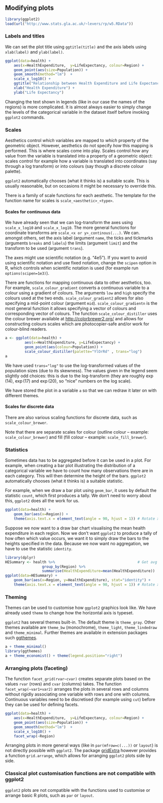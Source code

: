 ## Modifying plots
```r
library(ggplot2)
load(url("http://www.stats.gla.ac.uk/~levers/rp/w5.RData"))
```

### Labels and titles

We can set the plot title using `ggtitle(title)` and the axis labels using `xlab(label)` and  `ylab(label)`.

```r
ggplot(data=health) + 
    aes(x=HealthExpenditure,  y=LifeExpectancy, colour=Region) +
    geom_point(aes(size=Population)) +
    geom_smooth(method="lm")  +
    scale_x_log10() +
    ggtitle("Relationship between Health Expenditure and Life Expectancy") +
    xlab("Health Expenditure") +
    ylab("Life Expectancy")    
```

Changing the text shown in legends (like  in our case the names of the regions) is more complicated. It is almost always easier to simply change the levels of the categorical variable in the dataset itself before invoking `ggplot2` commands.


### Scales
Aesthetics control *which* variables are mapped to *which* property of the geometric object. However, aesthetics do not specify *how* this mapping is performed. This is where scales come into play. Scales control *how* any value from the variable is translated into a property of a geometric object: scales control for example how a variable is translated into coordinates (say through a log transform) or into colours (say though a discrete colour palette).

`ggplot2` automatically chooses (what it thinks is) a suitable scale. This is usually reasonable, but on occasions it might be necessary to override this.

There is a family of scale functions for each aesthetic. The template for the function name for scales is `scale_<aesthetic>_<type>`. 

#### Scales for continuous data

We have already seen that we can log-transform the axes using `scale_x_log10` and `scale_x_log10`. The more general functions for coordinate transforms are `scale_<x or y>_continous(...)`. We can. amongst others,  set the axis label (argument `name`, the ticks and tickmarks (arguments `breaks` and `labels`) the limits (argument `limit`) and the transform to be used (argument `trans`).

The axes might use scientific notation (e.g. "4e5"). If you want to avoid using scientific notation and use fixed notation, change the `scipen` option in R, which controls when scientific notation is used (for example run `options(scipen=1e3)`).

There are functions for mapping continuous data to other aesthetics, too. For example, `scale_colour_gradient` converts a continuous variable to a colour using a gradient of colours. The arguments `low` and `high` specify the colours used at the two ends. `scale_colour_gradient2` allows for also specifying a mid-point colour (argument `mid`). `scale_colour_gradientn` is the most general function it allows specifying a vector of colours and corresponding vector of colours. The function `scale_colour_distiller` uses the colour brewer available at [http://colorbrewer2.org/](colorbrewer.org) and allows for constructing colours scales which are photocopier-safe and/or work for colour-blind readers. 

```r
a <- ggplot(data=health) +
         aes(x=HealthExpenditure, y=LifeExpectancy) +
         geom_point(aes(colour=Population)) +
         scale_colour_distiller(palette="YlOrRd" , trans="log")
a
```

We have used `trans="log"` to use the log-transformed values of the population sizes (due to its skewness). The values given in the legend seem slightly odd choices: this is due to the log-transform (they are roughly $\exp(14)$, $\exp(17)$ and $\exp(20)$, so "nice" numbers on the log scale). 

We have stored the plot in a variable `a` so that we can redraw it later on with different themes.



#### Scales for discrete data

There are also various scaling functions for discrete data, such as `scale_colour_brewer`. 

Note that there are separate scales for colour (outline colour -- example: `scale_colour_brewer`) and fill (fill colour -- example: `scale_fill_brewer`).



### Statistics
Sometimes data has to be aggregated before it can be used in a plot. For example, when creating a bar plot illustrating the distribution of a categorical variable we have to count how many observations there are in each category. This will then determine the height of the bars. `ggplot2` automatically chooses (what it thinks is) a suitable statistic. 

For example, when we draw a bar plot using `geom_bar`, it uses by default the statistic `count`, which first produces a tally. We don't need to worry about this, `ggplot2` does all the work for us.
```r
ggplot(data=health) +
    geom_bar(aes(x=Region)) +
    theme(axis.text.x = element_text(angle = 90, hjust = 1)) # Rotate x axis labels
```

Suppose we now want to a draw bar chart visualising the mean health expenditure in each region. Now we don't want `ggplot2` to produce a tally of how often which value occurs, we want it to simply draw the bars to the heights specified in the data. Because we now want no aggregation, we have to use the statistic `identity`.
```r
library(dplyr)
HESummary <- health %>%                                      # Get avg health exp
                 group_by(Region) %>% 
                 summarise(HealthExpenditure=mean(HealthExpenditure))
ggplot(data=HESummary) +
    geom_bar(aes(x=Region, y=HealthExpenditure), stat="identity") +
    theme(axis.text.x = element_text(angle = 90, hjust = 1)) # Rotate x axis labels
```

### Theming
Themes can be used to customise how `ggplot2` graphics look like. We have already used `theme` to change how the horizontal axis is typeset. 

`ggplot2` has several themes built-in. The default theme is `theme_gray`. Other themes available are `theme_bw` (monochrome), `theme_light`, `theme_lindedraw` and `theme_minimal`. Further themes are available in extension packages such [ggthemes](https://cran.r-project.org/web/packages/ggthemes).

```r
a + theme_minimal()
library(ggthemes)
a + theme_economist() + theme(legend.position="right")
```

### Arranging plots (faceting)

The function `facet_grid(rvar~cvar)` creates separate plots based on the values `rvar` (rows) and `cvar` (columns) takes. The function `facet_wrap(~var1+var2)` arranges the plots in several rows and columns without rigidly associating one variable with rows and one with columns. Continuous variables need to be discretised (for example using `cut`) before they can be used for defining facets.

```r
ggplot(data=health) + 
    aes(x=HealthExpenditure,  y=LifeExpectancy, colour=Region) +
    geom_point(aes(size=Population)) +
    geom_smooth(method="lm")  +
    scale_x_log10() +
    facet_wrap(~Region)
```

Arranging plots in more general ways (like in `par(mfrow=c(...))` or `layout`) is not directly possible with `ggplot2`. The package [gridExtra](https://cran.r-project.org/web/packages/gridExtra) however provides a function `grid.arrange`, which allows for arranging `ggplot2` plots side by side.


### Classical plot customisation functions are not compatible with ggplot2

`ggplot2` plots are not compatible with the functions used to customise or arrange basic R plots, such as `par` or `layout`. 

<!--[if PDF]>
\newpage
<![endif]-->
